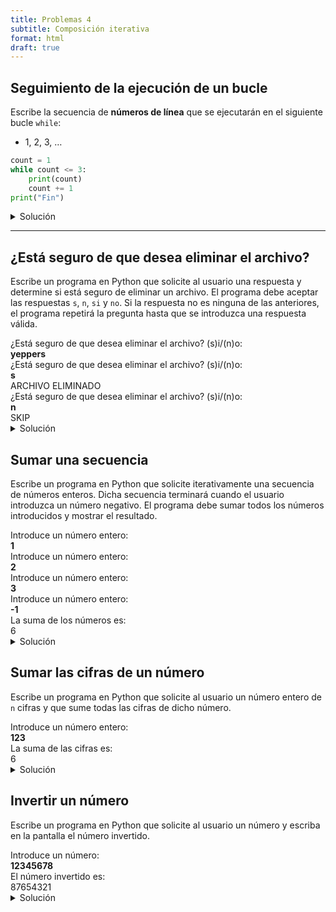 ```yaml
---
title: Problemas 4
subtitle: Composición iterativa
format: html
draft: true
---
```


## Seguimiento de la ejecución de un bucle

Escribe la secuencia de **números de línea** que se ejecutarán en el siguiente bucle `while`:

- 1, 2, 3, ...

```python
count = 1
while count <= 3:
    print(count)
    count += 1
print("Fin")
```

<details>
<summary>Solución</summary>

| 1, 2,        _(evalúa como True)_
| 3, 4, 2,     _(evalúa como True)_
| 3, 4, 2      _(evalúa como True)_
| 3, 4, **2**  _(evalúa como False)_
| 5

**Fíjate** que la línea `2` se ejecuta **también** al final de la última iteración.

</details>


---

## ¿Está seguro de que desea eliminar el archivo?

Escribe un programa en Python que solicite al usuario una respuesta y determine si está seguro de eliminar un archivo.
El programa debe aceptar las respuestas `s`, `n`, `si` y `no`.
Si la respuesta no es ninguna de las anteriores, el programa repetirá la pregunta hasta que se introduzca una respuesta válida.

| ¿Está seguro de que desea eliminar el archivo? (s)i/(n)o:
| **yeppers**
| ¿Está seguro de que desea eliminar el archivo? (s)i/(n)o:
| **s**
| ARCHIVO ELIMINADO

| ¿Está seguro de que desea eliminar el archivo? (s)i/(n)o:
| **n**
| SKIP

<details>
<summary>Solución</summary>

```python
correcto = False

while not correcto:
    print("¿Está seguro de que desea eliminar el archivo? (s)i/(n)o:")
    respuesta = input()

    if respuesta == "s" or respuesta == "si":
        print("ARCHIVO ELIMINADO")
        correcto = True
    elif respuesta == "n" or respuesta == "no":
        print("SKIP")
        correcto = True
```

</details>

## Sumar una secuencia

Escribe un programa en Python que solicite iterativamente una secuencia de números enteros. Dicha secuencia terminará cuando el usuario introduzca un número negativo. El programa debe sumar todos los números introducidos y mostrar el resultado.

| Introduce un número entero:
| **1**
| Introduce un número entero:
| **2**
| Introduce un número entero:
| **3**
| Introduce un número entero:
| **-1**
| La suma de los números es:
| 6

<details>
<summary>Solución</summary>

```python
suma = 0
numero = 0

while numero >= 0:
    print("Introduce un número entero:")
    numero = int(input())

    if numero >= 0:
        suma = suma + numero

print("La suma de los números es:")
print(suma)
```

</details>

## Sumar las cifras de un número

Escribe un programa en Python que solicite al usuario un número entero de `n` cifras y que sume todas las cifras de dicho número.

| Introduce un número entero:
| **123**
| La suma de las cifras es:
| 6

<details>
<summary>Solución</summary>

```python
print("Introduce un número entero:")
numero = abs(int(input()))

numero_restante = numero
suma = 0

while numero_restante > 0:
    unidades = numero_restante % 10
    numero_restante = numero_restante // 10
    suma = suma + unidades

print("La suma de las cifras es:")
print(suma)
```

</details>

## Invertir un número

Escribe un programa en Python que solicite al usuario un número y escriba en la pantalla el número invertido.

| Introduce un número:
| **12345678**
| El número invertido es:
| 87654321

<details>
<summary>Solución</summary>

```python

print("Introduce un número:")
numero = int(input())

invertido = 0

while numero > 0:
    unidades = numero % 10
    numero = numero // 10
    invertido = invertido * 10 + unidades

print("El número invertido es:")
print(invertido)
```

</details>

